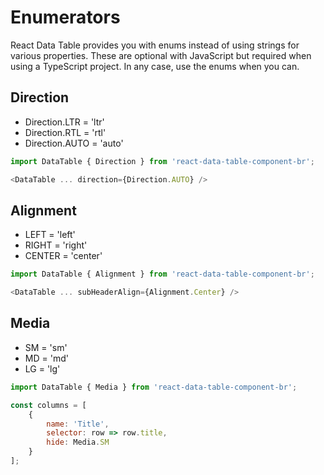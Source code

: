 
<Meta title="API Reference/Enumerators" id="api-enums" />

# Enumerators

React Data Table provides you with enums instead of using strings for various properties. These are optional with JavaScript but required when using a TypeScript project. In any case, use the enums when you can.

## Direction

- Direction.LTR = 'ltr'
- Direction.RTL = 'rtl'
- Direction.AUTO = 'auto'

```js
import DataTable { Direction } from 'react-data-table-component-br';

<DataTable ... direction={Direction.AUTO} />
```

## Alignment

- LEFT = 'left'
- RIGHT = 'right'
- CENTER = 'center'

```js
import DataTable { Alignment } from 'react-data-table-component-br';

<DataTable ... subHeaderAlign={Alignment.Center} />
```

## Media

- SM = 'sm'
- MD = 'md'
- LG = 'lg'

```js
import DataTable { Media } from 'react-data-table-component-br';

const columns = [
	{
		name: 'Title',
		selector: row => row.title,
		hide: Media.SM
	}
];
```
